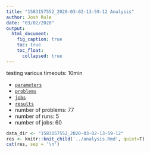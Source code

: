 ```yaml
---
title: "1583157552_2020-03-02-13-59-12 Analysis"
author: Josh Rule
date: "03/02/2020"
output:
  html_document:
    fig_caption: true
    toc: true
    toc_float:
      collapsed: true
---
```


testing various timeouts: 10min

- [`parameters`](./parameters.toml)
- [`problems`](./problems.txt)
- [`jobs`](./job.txt)
- [`results`](./results.csv)
- number of problems: 77
- number of runs: 5
- number of jobs: 60

```r
data_dir <- "1583157552_2020-03-02-13-59-12"
res <- knitr::knit_child('../analysis.Rmd', quiet=T)
cat(res, sep = '\n')
```
